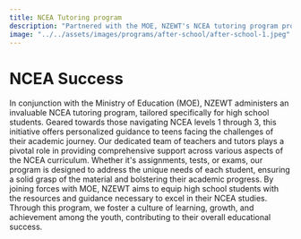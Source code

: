 ```yaml
---
title: NCEA Tutoring program
description: "Partnered with the MOE, NZEWT's NCEA tutoring program provides personalized academic support for high school students, fostering educational success."
image: "../../assets/images/programs/after-school/after-school-1.jpeg"
---
```


# NCEA Success

In conjunction with the Ministry of Education (MOE), NZEWT administers an invaluable NCEA tutoring program, tailored specifically for high school students. Geared towards those navigating NCEA levels 1 through 3, this initiative offers personalized guidance to teens facing the challenges of their academic journey. Our dedicated team of teachers and tutors plays a pivotal role in providing comprehensive support across various aspects of the NCEA curriculum. Whether it's assignments, tests, or exams, our program is designed to address the unique needs of each student, ensuring a solid grasp of the material and bolstering their academic progress. By joining forces with MOE, NZEWT aims to equip high school students with the resources and guidance necessary to excel in their NCEA studies. Through this program, we foster a culture of learning, growth, and achievement among the youth, contributing to their overall educational success.
